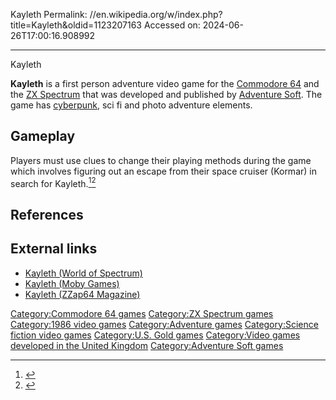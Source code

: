 Kayleth
Permalink: //en.wikipedia.org/w/index.php?title=Kayleth&oldid=1123207163
Accessed on: 2024-06-26T17:00:16.908992



------
Kayleth
{{Infobox video game
| title = Kayleth
| image = 
| alt = 
| caption = 
| developer = [[Adventure Soft]]
| publisher = Adventure Soft, [[U.S. Gold]]
| producer =
| designer = 
| artist = 
| composer = 
| series = 
| platforms = [[Commodore 64]], [[ZX Spectrum]]
| released = 1986
| genre = [[Adventure game|Adventure]]
| modes =
}}

'''Kayleth''' is a first person adventure video game for the [[Commodore 64]] and the [[ZX Spectrum]] that was developed and published by [[Adventure Soft]].  The game has [[cyberpunk]], sci fi and photo adventure elements.

==Gameplay==

Players must use clues to change their playing methods during the game which involves figuring out an escape from their space cruiser (Kormar) in search for Kayleth.<ref>{{cite web |title=Spectrum Reviews |url=https://archive.org/stream/Computer_Gamer_Issue_22_1987-01_Argus_Press_GB#page/n27/mode/1up |website=Computer Gamer |date=January 1987 |publisher=Computer Gamer |accessdate=20 July 2018}}</ref><ref>{{cite web |title=Kayleth review from |url=http://amr.abime.net/review_22241 |website=Amiba Magazine net |publisher=Amiba Magazine |accessdate=20 July 2018}}</ref>

== References ==
<!-- Inline citations added to your article will automatically display here. See https://en.wikipedia.org/wiki/WP:REFB for instructions on how to add citations. -->
{{reflist}}

==External links==
*[http://www.worldofspectrum.org/infoseekid.cgi?id=0006524 Kayleth (World of Spectrum)]
*[http://www.mobygames.com/game/kayleth/mobyrank Kayleth (Moby Games)]
*[https://archive.org/stream/zzap64-magazine-022/ZZap_64_Issue_022_1987_Feb#page/n43/mode/2up Kayleth (ZZap64 Magazine)]

[[Category:Commodore 64 games]]
[[Category:ZX Spectrum games]]
[[Category:1986 video games]]
[[Category:Adventure games]]
[[Category:Science fiction video games]]
[[Category:U.S. Gold games]]
[[Category:Video games developed in the United Kingdom]]
[[Category:Adventure Soft games]]


{{adventure-videogame-stub}}